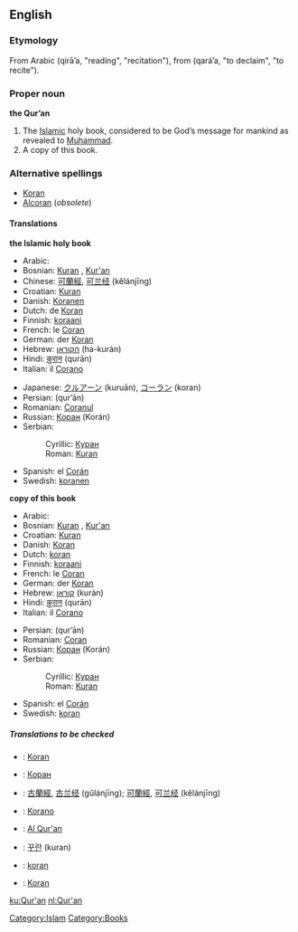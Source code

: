 ==English==
{{Wikipedia}}
===Etymology===
From Arabic {{ARchar|[[قراءة]]}} (qirā’a, "reading", "recitation"), from {{ARchar|[[قرأ]]}} (qará’a, "to declaim", "to recite").

===Proper noun===
'''the Qur’an'''

# The [[Islamic]] holy book, considered to be God’s message for mankind as revealed to [[Muhammad]].
# A copy of this book.

===Alternative spellings===
*[[Koran]]
*[[Alcoran]] (''obsolete'')

====Translations====
'''the Islamic holy book'''
{{top}}
*Arabic: {{ARchar|[[القران|القُرْآن]]}} {{IPAchar|(al-qur’ān)}}
*Bosnian: [[Kuran#Bosnian|Kuran]] {{m}}, [[Kur'an#Bosnian|Kur'an]] {{m}}
*Chinese: [[可蘭經]], [[可兰经]] (kělánjīng)
*Croatian: [[Kuran#Croatian|Kuran]] {{m}}
*Danish: [[Koranen]] {{c}}
*Dutch: de [[Koran]] {{m}}
*Finnish: [[koraani]]
*French: le [[Coran]] {{m}}
*German: der [[Koran]] {{m}}
*Hebrew: [[הקוראן]] (ha-kurán)
*Hindi: [[क़ुरान]] (qurān)
*Italian: il [[Corano]] {{m}}
{{mid}}
*Japanese: [[クルアーン]] (kuruān), [[コーラン]] (koran)
*Persian: {{FAchar|[[قران]]}} (qur’ān)
*Romanian: [[Coranul]]
*Russian: [[Коран]] (Korán) {{m}}
*Serbian:
*:Cyrillic: [[Куран#Serbian|Куран]] {{m}}
*:Roman: [[Kuran#Serbian|Kuran]] {{m}}
*Spanish: el [[Corán]] {{m}}
*Swedish: [[koranen]]
{{bottom}}

'''copy of this book'''
{{top}}
*Arabic: {{ARchar|[[القران|القُرْآن]]}} {{IPAchar|(al-qur’ān)}}
*Bosnian: [[Kuran#Bosnian|Kuran]] {{m}}, [[Kur'an#Bosnian|Kur'an]] {{m}}
*Croatian: [[Kuran#Croatian|Kuran]] {{m}}
*Danish: [[Koran]] {{c}}
*Dutch: [[koran]] {{m}}
*Finnish: [[koraani]]
*French: le [[Coran]] {{m}}
*German: der [[Koran]] {{m}}
*Hebrew: [[קוראן]] (kurán)
*Hindi: [[क़ुरान]] (qurān)
*Italian: il [[Corano]] {{m}}
{{mid}}
*Persian: {{FAchar|[[قران]]}} (qur’ān)
*Romanian: [[Coran]]
*Russian: [[Коран]] (Korán) {{m}}
*Serbian:
*:Cyrillic: [[Куран#Serbian|Куран]] {{m}}
*:Roman: [[Kuran#Serbian|Kuran]] {{m}}
*Spanish: el [[Corán]] {{m}}
*Swedish: [[koran]] {{c}}
{{bottom}}

=====Translations to be checked=====
{{checktrans}}
*{{ttbc|Basque}}: [[Koran]]
*{{ttbc|Bulgarian}}: [[Коран]] {{m}}
*{{ttbc|Chinese}}: [[古蘭經]], [[古兰经]] (gǔlánjīng); [[可蘭經]], [[可兰经]] (kělánjīng)
*{{ttbc|Esperanto}}: [[Korano]]
*{{ttbc|Indonesian}}: [[Al Qur'an]]
*{{ttbc|Korean}}: [[꾸란]] (kuran)
*{{ttbc|Polish}}: [[koran]]
*{{ttbc|Slovene}}: [[Koran]] {{m}}

[[Category:Islam]]
[[Category:Books]]

[[ku:Qur'an]]
[[nl:Qur'an]]